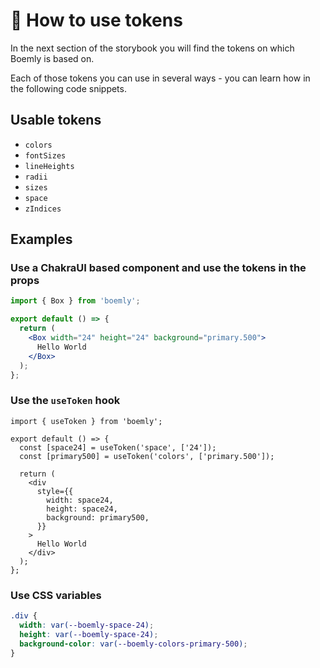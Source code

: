 
<Meta title="How to use tokens" />

# 📏 How to use tokens

In the next section of the storybook you will find the tokens on which Boemly is based on.

Each of those tokens you can use in several ways - you can learn how in the following code
snippets.

## Usable tokens

- `colors`
- `fontSizes`
- `lineHeights`
- `radii`
- `sizes`
- `space`
- `zIndices`

## Examples

### Use a ChakraUI based component and use the tokens in the props

```jsx
import { Box } from 'boemly';

export default () => {
  return (
    <Box width="24" height="24" background="primary.500">
      Hello World
    </Box>
  );
};
```

### Use the `useToken` hook

```tsx
import { useToken } from 'boemly';

export default () => {
  const [space24] = useToken('space', ['24']);
  const [primary500] = useToken('colors', ['primary.500']);

  return (
    <div
      style={{
        width: space24,
        height: space24,
        background: primary500,
      }}
    >
      Hello World
    </div>
  );
};
```

### Use CSS variables

```css
.div {
  width: var(--boemly-space-24);
  height: var(--boemly-space-24);
  background-color: var(--boemly-colors-primary-500);
}
```
